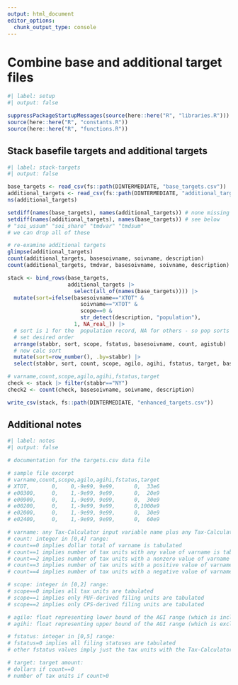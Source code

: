 ```yaml
---
output: html_document
editor_options: 
  chunk_output_type: console
---
```


# Combine base and additional target files


```r
#| label: setup
#| output: false

suppressPackageStartupMessages(source(here::here("R", "libraries.R")))
source(here::here("R", "constants.R"))
source(here::here("R", "functions.R"))

```


## Stack basefile targets and additional targets

```r
#| label: stack-targets
#| output: false

base_targets <- read_csv(fs::path(DINTERMEDIATE, "base_targets.csv"))
additional_targets <- read_csv(fs::path(DINTERMEDIATE, "additional_targets.csv"))
ns(additional_targets)

setdiff(names(base_targets), names(additional_targets)) # none missing
setdiff(names(additional_targets), names(base_targets)) # see below
# "soi_ussum" "soi_share" "tmdvar" "tmdsum"
# we can drop all of these

# re-examine additional targets
glimpse(additional_targets)
count(additional_targets, basesoivname, soivname, description)
count(additional_targets, tmdvar, basesoivname, soivname, description)

stack <- bind_rows(base_targets, 
                   additional_targets |> 
                     select(all_of(names(base_targets)))) |> 
  mutate(sort=ifelse(basesoivname=="XTOT" &
                       soivname=="XTOT" &
                       scope==0 &
                       str_detect(description, "population"),
                     1, NA_real_)) |> 
  # sort is 1 for the  population record, NA for others - so pop sorts first
  # set desired order
  arrange(stabbr, sort, scope, fstatus, basesoivname, count, agistub) |> 
  # now calc sort
  mutate(sort=row_number(), .by=stabbr) |> 
  select(stabbr, sort, count, scope, agilo, agihi, fstatus, target, basesoivname, soivname, description, agistub, agilabel)

# varname,count,scope,agilo,agihi,fstatus,target
check <- stack |> filter(stabbr=="NY")
check2 <- count(check, basesoivname, soivname, description)

write_csv(stack, fs::path(DINTERMEDIATE, "enhanced_targets.csv"))

```



## Additional notes

```r
#| label: notes
#| output: false

# documentation for the targets.csv data file

# sample file excerpt
# varname,count,scope,agilo,agihi,fstatus,target
# XTOT,       0,    0,-9e99, 9e99,      0,  33e6
# e00300,     0,    1,-9e99, 9e99,      0,  20e9
# e00900,     0,    1,-9e99, 9e99,      0,  30e9
# e00200,     0,    1,-9e99, 9e99,      0,1000e9
# e02000,     0,    1,-9e99, 9e99,      0,  30e9
# e02400,     0,    1,-9e99, 9e99,      0,  60e9

# varname: any Tax-Calculator input variable name plus any Tax-Calculator calculated variable in the list of cached variables in the tmd/storage/__init__.py file
# count: integer in [0,4] range:
# count==0 implies dollar total of varname is tabulated
# count==1 implies number of tax units with any value of varname is tabulated
# count==2 implies number of tax units with a nonzero value of varname is tabulated
# count==3 implies number of tax units with a positive value of varname is tabulated
# count==4 implies number of tax units with a negative value of varname is tabulated

# scope: integer in [0,2] range:
# scope==0 implies all tax units are tabulated
# scope==1 implies only PUF-derived filing units are tabulated
# scope==2 implies only CPS-derived filing units are tabulated

# agilo: float representing lower bound of the AGI range (which is included in the range) that is tabulated.
# agihi: float representing upper bound of the AGI range (which is excluded from the range) that is tabulated.

# fstatus: integer in [0,5] range:
# fstatus=0 implies all filing statuses are tabulated
# other fstatus values imply just the tax units with the Tax-Calculator MARS variable equal to fstatus are included in the tabulation

# target: target amount:
# dollars if count==0
# number of tax units if count>0

```


